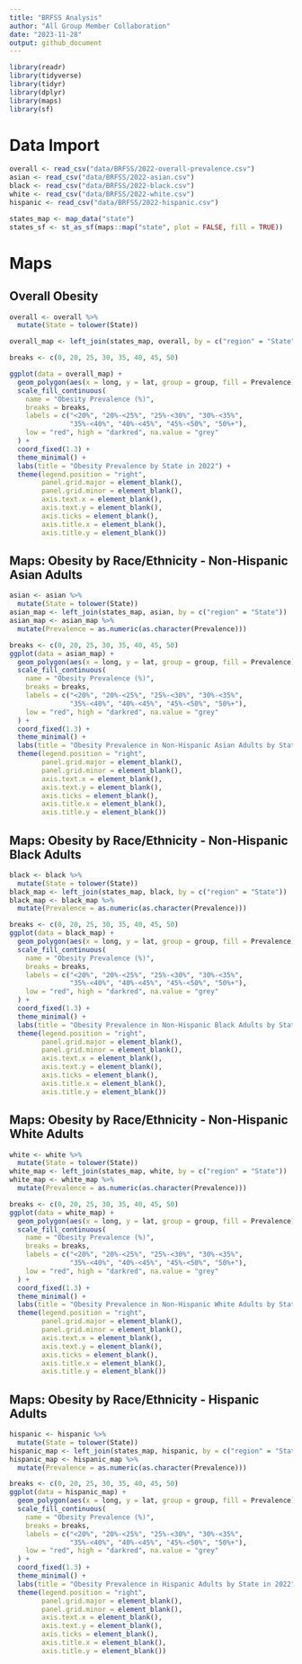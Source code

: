 ```yaml
---
title: "BRFSS Analysis"
author: "All Group Member Collaboration"
date: "2023-11-28"
output: github_document
---
```


```r
library(readr)
library(tidyverse)
library(tidyr)
library(dplyr)
library(maps) 
library(sf)
```

# Data Import
```r
overall <- read_csv("data/BRFSS/2022-overall-prevalence.csv")
asian <- read_csv("data/BRFSS/2022-asian.csv")
black <- read_csv("data/BRFSS/2022-black.csv")
white <- read_csv("data/BRFSS/2022-white.csv")
hispanic <- read_csv("data/BRFSS/2022-hispanic.csv")

states_map <- map_data("state")
states_sf <- st_as_sf(maps::map("state", plot = FALSE, fill = TRUE))
```

# Maps

## Overall Obesity
```r
overall <- overall %>%
  mutate(State = tolower(State))

overall_map <- left_join(states_map, overall, by = c("region" = "State"))

breaks <- c(0, 20, 25, 30, 35, 40, 45, 50)

ggplot(data = overall_map) +
  geom_polygon(aes(x = long, y = lat, group = group, fill = Prevalence), color = "white") +
  scale_fill_continuous(
    name = "Obesity Prevalence (%)",
    breaks = breaks, 
    labels = c("<20%", "20%-<25%", "25%-<30%", "30%-<35%", 
               "35%-<40%", "40%-<45%", "45%-<50%", "50%+"),
    low = "red", high = "darkred", na.value = "grey"
  ) +
  coord_fixed(1.3) +
  theme_minimal() +
  labs(title = "Obesity Prevalence by State in 2022") +
  theme(legend.position = "right",
        panel.grid.major = element_blank(),  
        panel.grid.minor = element_blank(), 
        axis.text.x = element_blank(), 
        axis.text.y = element_blank(),  
        axis.ticks = element_blank(),
        axis.title.x = element_blank(),
        axis.title.y = element_blank())
```

## Maps: Obesity by Race/Ethnicity - Non-Hispanic Asian Adults
```r
asian <- asian %>%
  mutate(State = tolower(State))
asian_map <- left_join(states_map, asian, by = c("region" = "State"))
asian_map <- asian_map %>%
  mutate(Prevalence = as.numeric(as.character(Prevalence)))

breaks <- c(0, 20, 25, 30, 35, 40, 45, 50)
ggplot(data = asian_map) +
  geom_polygon(aes(x = long, y = lat, group = group, fill = Prevalence), color = "white") +
  scale_fill_continuous(
    name = "Obesity Prevalence (%)",
    breaks = breaks, 
    labels = c("<20%", "20%-<25%", "25%-<30%", "30%-<35%", 
               "35%-<40%", "40%-<45%", "45%-<50%", "50%+"),
    low = "red", high = "darkred", na.value = "grey"
  ) +
  coord_fixed(1.3) +
  theme_minimal() +
  labs(title = "Obesity Prevalence in Non-Hispanic Asian Adults by State in 2022") +
  theme(legend.position = "right",
        panel.grid.major = element_blank(),  
        panel.grid.minor = element_blank(), 
        axis.text.x = element_blank(), 
        axis.text.y = element_blank(),  
        axis.ticks = element_blank(),
        axis.title.x = element_blank(),
        axis.title.y = element_blank())
```

## Maps: Obesity by Race/Ethnicity - Non-Hispanic Black Adults
```r
black <- black %>%
  mutate(State = tolower(State))
black_map <- left_join(states_map, black, by = c("region" = "State"))
black_map <- black_map %>%
  mutate(Prevalence = as.numeric(as.character(Prevalence)))

breaks <- c(0, 20, 25, 30, 35, 40, 45, 50)
ggplot(data = black_map) +
  geom_polygon(aes(x = long, y = lat, group = group, fill = Prevalence), color = "white") +
  scale_fill_continuous(
    name = "Obesity Prevalence (%)",
    breaks = breaks, 
    labels = c("<20%", "20%-<25%", "25%-<30%", "30%-<35%", 
               "35%-<40%", "40%-<45%", "45%-<50%", "50%+"),
    low = "red", high = "darkred", na.value = "grey"
  ) +
  coord_fixed(1.3) +
  theme_minimal() +
  labs(title = "Obesity Prevalence in Non-Hispanic Black Adults by State in 2022") +
  theme(legend.position = "right",
        panel.grid.major = element_blank(),  
        panel.grid.minor = element_blank(), 
        axis.text.x = element_blank(), 
        axis.text.y = element_blank(),  
        axis.ticks = element_blank(),
        axis.title.x = element_blank(),
        axis.title.y = element_blank())
```

## Maps: Obesity by Race/Ethnicity - Non-Hispanic White Adults
```r
white <- white %>%
  mutate(State = tolower(State))
white_map <- left_join(states_map, white, by = c("region" = "State"))
white_map <- white_map %>%
  mutate(Prevalence = as.numeric(as.character(Prevalence)))

breaks <- c(0, 20, 25, 30, 35, 40, 45, 50)
ggplot(data = white_map) +
  geom_polygon(aes(x = long, y = lat, group = group, fill = Prevalence), color = "white") +
  scale_fill_continuous(
    name = "Obesity Prevalence (%)",
    breaks = breaks, 
    labels = c("<20%", "20%-<25%", "25%-<30%", "30%-<35%", 
               "35%-<40%", "40%-<45%", "45%-<50%", "50%+"),
    low = "red", high = "darkred", na.value = "grey"
  ) +
  coord_fixed(1.3) +
  theme_minimal() +
  labs(title = "Obesity Prevalence in Non-Hispanic White Adults by State in 2022") +
  theme(legend.position = "right",
        panel.grid.major = element_blank(),  
        panel.grid.minor = element_blank(), 
        axis.text.x = element_blank(), 
        axis.text.y = element_blank(),  
        axis.ticks = element_blank(),
        axis.title.x = element_blank(),
        axis.title.y = element_blank())
```

## Maps: Obesity by Race/Ethnicity - Hispanic Adults
```r
hispanic <- hispanic %>%
  mutate(State = tolower(State))
hispanic_map <- left_join(states_map, hispanic, by = c("region" = "State"))
hispanic_map <- hispanic_map %>%
  mutate(Prevalence = as.numeric(as.character(Prevalence)))

breaks <- c(0, 20, 25, 30, 35, 40, 45, 50)
ggplot(data = hispanic_map) +
  geom_polygon(aes(x = long, y = lat, group = group, fill = Prevalence), color = "white") +
  scale_fill_continuous(
    name = "Obesity Prevalence (%)",
    breaks = breaks, 
    labels = c("<20%", "20%-<25%", "25%-<30%", "30%-<35%", 
               "35%-<40%", "40%-<45%", "45%-<50%", "50%+"),
    low = "red", high = "darkred", na.value = "grey"
  ) +
  coord_fixed(1.3) +
  theme_minimal() +
  labs(title = "Obesity Prevalence in Hispanic Adults by State in 2022") +
  theme(legend.position = "right",
        panel.grid.major = element_blank(),  
        panel.grid.minor = element_blank(), 
        axis.text.x = element_blank(), 
        axis.text.y = element_blank(),  
        axis.ticks = element_blank(),
        axis.title.x = element_blank(),
        axis.title.y = element_blank())
```


